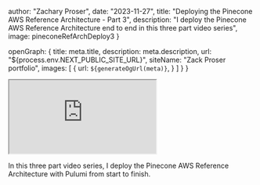 


  author: "Zachary Proser",
  date: "2023-11-27",
  title: "Deploying the Pinecone AWS Reference Architecture - Part 3",
  description: "I deploy the Pinecone AWS Reference Architecture end to end in this three part video series",
  image: pineconeRefArchDeploy3
}


  openGraph: {
    title: meta.title,
    description: meta.description,
    url: "${process.env.NEXT_PUBLIC_SITE_URL}", 
    siteName: "Zack Proser portfolio",
    images: [
      {
        url: `${generateOgUrl(meta)}`,
      }
    ]
  }
}



<iframe 
  className="youtube-video"
  src="https://www.youtube.com/embed/ArH4H1cGfzk"
  title="YouTube video player" 
  allow="fullscreen;">
</iframe>

In this three part video series, I deploy the Pinecone AWS Reference Architecture with Pulumi from start to finish.

